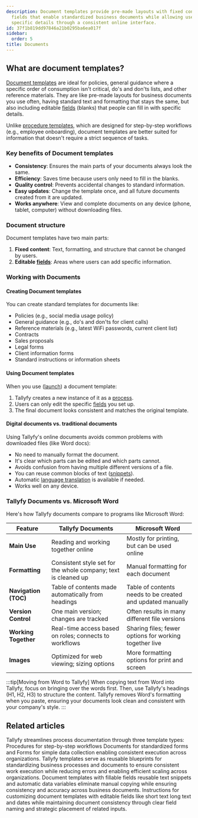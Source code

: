 ```yaml
---
description: Document templates provide pre-made layouts with fixed content and editable
  fields that enable standardized business documents while allowing users to input
  specific details through a consistent online interface.
id: 37f1b819dd97846a21b0295ba6ea017f
sidebar:
  order: 5
title: Documents
---
```


## What are document templates?

[Document templates](/products/pro/documenting/documents/) are ideal for policies, general guidance where a specific order of consumption isn\'t critical, do's and don'ts lists, and other reference materials. They are like pre-made layouts for business documents you use often, having standard text and formatting that stays the same, but also including editable [fields](/products/pro/tracking-and-tasks/tasks/what-are-form-fields-in-tallyfy/) (blanks) that people can fill in with specific details.

Unlike [procedure templates](/products/pro/documenting/templates/), which are designed for step-by-step workflows (e.g., employee onboarding), document templates are better suited for information that doesn\'t require a strict sequence of tasks.

### Key benefits of Document templates

- **Consistency**: Ensures the main parts of your documents always look the same.
- **Efficiency**: Saves time because users only need to fill in the blanks.
- **Quality control**: Prevents accidental changes to standard information.
- **Easy updates**: Change the template once, and all future documents created from it are updated.
- **Works anywhere**: View and complete documents on any device (phone, tablet, computer) without downloading files.

### Document structure

Document templates have two main parts:

1. **Fixed content**: Text, formatting, and structure that cannot be changed by users.
2. **Editable [fields](/products/pro/tracking-and-tasks/tasks/what-are-form-fields-in-tallyfy/)**: Areas where users can add specific information.

### Working with Documents

#### Creating Document templates
You can create standard templates for documents like:
- Policies (e.g., social media usage policy)
- General guidance (e.g., do's and don'ts for client calls)
- Reference materials (e.g., latest WiFi passwords, current client list)
- Contracts
- Sales proposals
- Legal forms
- Client information forms
- Standard instructions or information sheets

#### Using Document templates
When you use ([launch](/products/pro/launching/)) a document template:
1. Tallyfy creates a new instance of it as a [process](/products/pro/tracking-and-tasks/processes/).
2. Users can only edit the specific [fields](/products/pro/tracking-and-tasks/tasks/what-are-form-fields-in-tallyfy/) you set up.
3. The final document looks consistent and matches the original template.

#### Digital documents vs. traditional documents

Using Tallyfy's online documents avoids common problems with downloaded files (like Word docs):
- No need to manually format the document.
- It's clear which parts can be edited and which parts cannot.
- Avoids confusion from having multiple different versions of a file.
- You can reuse common blocks of text ([snippets](/products/pro/documenting/templates/snippets/)).
- Automatic [language translation](/products/pro/miscellaneous/how-can-i-translate-content-in-tallyfy/) is available if needed.
- Works well on any device.

### Tallyfy Documents vs. Microsoft Word

Here's how Tallyfy documents compare to programs like Microsoft Word:

| Feature | Tallyfy Documents | Microsoft Word |
|---------|-------------------|----------------|
| **Main Use** | Reading and working together online | Mostly for printing, but can be used online |
| **Formatting** | Consistent style set for the whole company; text is cleaned up | Manual formatting for each document |
| **Navigation (TOC)** | Table of contents made automatically from headings | Table of contents needs to be created and updated manually |
| **Version Control** | One main version; changes are tracked | Often results in many different file versions |
| **Working Together** | Real-time access based on roles; connects to workflows | Sharing files; fewer options for working together live |
| **Images** | Optimized for web viewing; sizing options | More formatting options for print and screen |

:::tip[Moving from Word to Tallyfy]
When copying text from Word into Tallyfy, focus on bringing over the words first. Then, use Tallyfy's headings (H1, H2, H3) to structure the content. Tallyfy removes Word's formatting when you paste, ensuring your documents look clean and consistent with your company's style.
:::


<PageTree />


## Related articles
<CardGrid>
<LinkTitleCard header="<b>Pro > Essentials</b>" href="/products/pro/documenting/" > Tallyfy streamlines process documentation through three template types: Procedures for step-by-step workflows Documents for standardized forms and Forms for simple data collection enabling consistent execution across organizations. </LinkTitleCard>
<LinkTitleCard header="<b>Documenting > Templates</b>" href="/products/pro/documenting/templates/" > Tallyfy templates serve as reusable blueprints for standardizing business processes and documents to ensure consistent work execution while reducing errors and enabling efficient scaling across organizations. </LinkTitleCard>
<LinkTitleCard header="<b>Features > Fill in the blanks</b>" href="/products/pro/tutorials/features/fill-in-the-blanks/" > Document templates with fillable fields reusable text snippets and automatic data variables eliminate manual copying while ensuring consistency and accuracy across business documents. </LinkTitleCard>
<LinkTitleCard header="<b>Documents > Add fields to document templates</b>" href="/products/pro/documenting/documents/how-can-i-add-editable-fields-to-my-tallyfy-documents/" > Instructions for customizing document templates with editable fields like short text long text and dates while maintaining document consistency through clear field naming and strategic placement of related inputs. </LinkTitleCard>
</CardGrid>